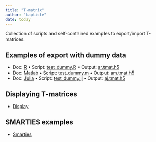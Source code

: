 ```yaml
---
title: "T-matrix"
author: "baptiste"
date: today
---
```


Collection of scripts and self-contained examples to export/import T-matrices.

## Examples of export with dummy data

- Doc: [R](R_export.html) • Script: [test_dummy.R](test_dummy.R) • Output: [ar.tmat.h5](ar.tmat.h5)
- Doc: [Matlab](matlab_export.html) • Script: [test_dummy.m](test_dummy.m) • Output: [am.tmat.h5](am.tmat.h5)
- Doc: [Julia](julia_export.html) • Script: [test_dummy.jl](test_dummy.jl) • Output: [aj.tmat.h5](aj.tmat.h5)

## Displaying T-matrices

- [Display](display.html)

## SMARTIES examples

- [Smarties](smarties.html)
